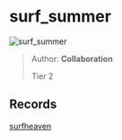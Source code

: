 
# surf_summer

![surf_summer](https://raw.githubusercontent.com/Sayt123/SurfMapPics/Maps-and-bonuses/csgo/surf_summer.jpg)

> Author: **Collaboration**
>
> Tier 2

## Records

[surfheaven](https://surfheaven.eu/map/surf_summer)
